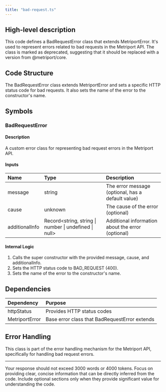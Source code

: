 ```yaml
---
title: "bad-request.ts"
---
```


## High-level description
This code defines a BadRequestError class that extends MetriportError. It's used to represent errors related to bad requests in the Metriport API. The class is marked as deprecated, suggesting that it should be replaced with a version from @metriport/core.

## Code Structure
The BadRequestError class extends MetriportError and sets a specific HTTP status code for bad requests. It also sets the name of the error to the constructor's name.

## Symbols

### BadRequestError
#### Description
A custom error class for representing bad request errors in the Metriport API.

#### Inputs
| Name | Type | Description |
|:-----|:-----|:------------|
| message | string | The error message (optional, has a default value) |
| cause | unknown | The cause of the error (optional) |
| additionalInfo | Record&lt;string, string \| number \| undefined \| null&gt; | Additional information about the error (optional) |

#### Internal Logic
1. Calls the super constructor with the provided message, cause, and additionalInfo.
2. Sets the HTTP status code to BAD_REQUEST (400).
3. Sets the name of the error to the constructor's name.

## Dependencies
| Dependency | Purpose |
|:-----------|:--------|
| httpStatus | Provides HTTP status codes |
| MetriportError | Base error class that BadRequestError extends |

## Error Handling
This class is part of the error handling mechanism for the Metriport API, specifically for handling bad request errors.

___

Your response should not exceed 3000 words or 4000 tokens. Focus on providing clear, concise information that can be directly inferred from the code. Include optional sections only when they provide significant value for understanding the code.